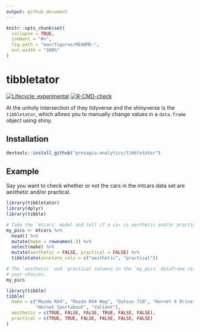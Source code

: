 ```yaml
---
output: github_document
---
```


<!-- README.md is generated from README.Rmd. Please edit that file -->

```r
knitr::opts_chunk$set(
  collapse = TRUE,
  comment = "#>",
  fig.path = "man/figures/README-",
  out.width = "100%"
)
```

# tibbletator

<!-- badges: start -->
[![Lifecycle: experimental](https://img.shields.io/badge/lifecycle-experimental-orange.svg)](https://lifecycle.r-lib.org/articles/stages.html#experimental)
[![R-CMD-check](https://github.com/kaneplusplus/tibbletator/workflows/R-CMD-check/badge.svg)](https://github.com/kaneplusplus/tibbletator/actions)
<!-- badges: end -->

At the unholy intersection of they tidyverse and the shinyverse is 
the `tibbletator`, which allows you to manually change values in a `data.frame`
object using shiny.

## Installation


``` r
devtools::install_github("presagia-analytics/tibbletator")
```

## Example

Say you want to check whether or not the cars in the mtcars data set
are aesthetic and/or practical.

```r
library(tibbletator)
library(dplyr)
library(tibble)

# Take the `mtcars` model and tell if a car is aesthetic and/or practical.
my_pics <- mtcars %>%
  head() %>%
  mutate(make = rownames(.)) %>%
  select(make) %>%
  mutate(aesthetic = FALSE, practical = FALSE) %>%
  tibbletate(annotate_cols = c("aesthetic", "practical"))

# The `aesthetic` and `practical columns in the `my_pics` dataframe reflect 
# your choices.
my_pics
```
```r
library(tibble)
tibble(
  make = c("Mazda RX4", "Mazda RX4 Wag", "Datsun 710", "Hornet 4 Drive",  
           "Hornet Sportabout", "Valiant"),
  aesthetic = c(TRUE, FALSE, FALSE, TRUE, FALSE, FALSE),
  practical = c(TRUE, TRUE, FALSE, FALSE, FALSE, FALSE)
)
```

